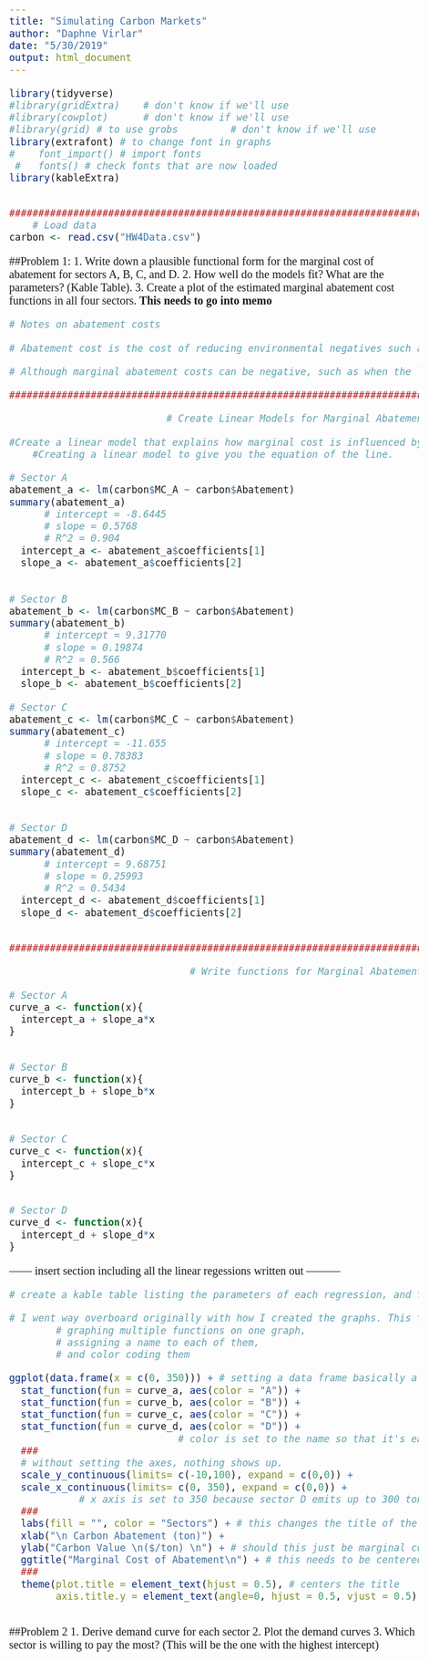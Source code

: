 ```yaml
---
title: "Simulating Carbon Markets"
author: "Daphne Virlar"
date: "5/30/2019"
output: html_document
---
```



<style type="text/css">

h1.title {
  text-align: center;
  font-family: "Times New Roman", Times, serif;
}
h4.author {
  font-family: "Times New Roman", Times, serif;
  text-align: center;
  font-size: 26px;
}
h4.date { 
  font-family: "Times New Roman", Times, serif;
  text-align: center;
}

body {
font-family: "Times New Roman", Times, serif;
font-size: 20px;
}
</style>



```r

library(tidyverse)
#library(gridExtra)    # don't know if we'll use
#library(cowplot)      # don't know if we'll use
#library(grid) # to use grobs         # don't know if we'll use
library(extrafont) # to change font in graphs 
#    font_import() # import fonts
 #   fonts() # check fonts that are now loaded 
library(kableExtra)


###########################################################################################################
    # Load data
carbon <- read.csv("HW4Data.csv")

```



##Problem 1:
1. Write down a plausible functional form for the marginal cost of abatement for sectors A, B, C, and D. 
2. How well do the models fit? What are the parameters? (Kable Table).
3. Create a plot of the estimated marginal abatement cost functions in all four sectors. **This needs to go into memo**
```r
# Notes on abatement costs

# Abatement cost is the cost of reducing environmental negatives such as pollution. 

# Although marginal abatement costs can be negative, such as when the low carbon option is cheaper than the business-as-usual option, marginal abatement costs often rise steeply as more pollution is reduced.

############################################################################################################

                           # Create Linear Models for Marginal Abatement Cost Curve

#Create a linear model that explains how marginal cost is influenced by abatement
    #Creating a linear model to give you the equation of the line.

# Sector A
abatement_a <- lm(carbon$MC_A ~ carbon$Abatement)
summary(abatement_a)
      # intercept = -8.6445
      # slope = 0.5768
      # R^2 = 0.904
  intercept_a <- abatement_a$coefficients[1]
  slope_a <- abatement_a$coefficients[2]
  
  
# Sector B
abatement_b <- lm(carbon$MC_B ~ carbon$Abatement)
summary(abatement_b)
      # intercept = 9.31770
      # slope = 0.19874
      # R^2 = 0.566
  intercept_b <- abatement_b$coefficients[1]
  slope_b <- abatement_b$coefficients[2]

# Sector C
abatement_c <- lm(carbon$MC_C ~ carbon$Abatement)
summary(abatement_c)
      # intercept = -11.655
      # slope = 0.78383
      # R^2 = 0.8752
  intercept_c <- abatement_c$coefficients[1]
  slope_c <- abatement_c$coefficients[2]

  
# Sector D
abatement_d <- lm(carbon$MC_D ~ carbon$Abatement)
summary(abatement_d)
      # intercept = 9.68751
      # slope = 0.25993
      # R^2 = 0.5434
  intercept_d <- abatement_d$coefficients[1]
  slope_d <- abatement_d$coefficients[2]
    

############################################################################################################

                               # Write functions for Marginal Abatement Cost Curve

# Sector A
curve_a <- function(x){
  intercept_a + slope_a*x
}

  
# Sector B
curve_b <- function(x){
  intercept_b + slope_b*x
}

  
# Sector C
curve_c <- function(x){
  intercept_c + slope_c*x
}


# Sector D
curve_d <- function(x){
  intercept_d + slope_d*x
}

```


------ insert section including all the linear regessions written out ---------



```r
# create a kable table listing the parameters of each regression, and the R^2 value. Rows = each sector

```



```r
# I went way overboard originally with how I created the graphs. This time, I'm essentially copying what I did in the Gas Tax assignment. That is, 
        # graphing multiple functions on one graph, 
        # assigning a name to each of them, 
        # and color coding them

ggplot(data.frame(x = c(0, 350))) + # setting a data frame basically allows for R to evaluating the function along those values
  stat_function(fun = curve_a, aes(color = "A")) +
  stat_function(fun = curve_b, aes(color = "B")) +
  stat_function(fun = curve_c, aes(color = "C")) +
  stat_function(fun = curve_d, aes(color = "D")) +
                             # color is set to the name so that it's easier to fix                                                        the legend later on
  ###
  # without setting the axes, nothing shows up.
  scale_y_continuous(limits= c(-10,100), expand = c(0,0)) +
  scale_x_continuous(limits= c(0, 350), expand = c(0,0)) + 
            # x axis is set to 350 because sector D emits up to 300 tons of carbon. So that's at least how               much they'll have to abate
  ###
  labs(fill = "", color = "Sectors") + # this changes the title of the legend
  xlab("\n Carbon Abatement (ton)") + 
  ylab("Carbon Value \n($/ton) \n") + # should this just be marginal cost? 
  ggtitle("Marginal Cost of Abatement\n") + # this needs to be centered
  ###
  theme(plot.title = element_text(hjust = 0.5), # centers the title
        axis.title.y = element_text(angle=0, hjust = 0.5, vjust = 0.5)) # Rotates y lab 90 deg, and centers



```



##Problem 2
1. Derive demand curve for each sector
2. Plot the demand curves
3. Which sector is willing to pay the most? (This will be the one with the highest intercept)
```r

```

